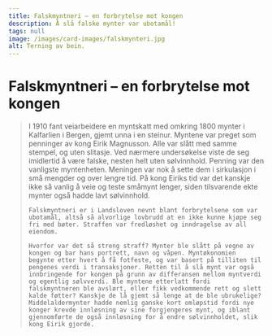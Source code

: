 ```yaml
---
title: Falskmyntneri – en forbrytelse mot kongen
description: Å slå falske mynter var ubotamål!
tags: null
image: /images/card-images/falskmynteri.jpg
alt: Terning av bein.
---
```



# Falskmyntneri – en forbrytelse mot kongen

<Blockquote
    quote='«Det er ubotamål å forfalske vår konges mynt, brev eller segl.»'
    footer='Mannhelgebolken, kapittel 4' />


<Container stil="initial side">
    I 1910 fant veiarbeidere en myntskatt med omkring 1800 mynter i Kalfarlien i Bergen, gjemt unna i en steinur. Myntene var preget som penninger av kong Eirik Magnusson. 
    Alle var slått med samme stempel, og uten slitasje. Ved nærmere undersøkelse viste de seg imidlertid å være falske, nesten helt uten sølvinnhold. Penning var den vanligste myntenheten. 
    Meningen var nok å sette dem i sirkulasjon i små mengder og over lengre tid. På kong Eiriks tid var det kanskje ikke så vanlig å veie og teste småmynt lenger, siden tilsvarende ekte mynter også hadde lavt sølvinnhold. 
    
    Falskmyntneri er i Landsloven nevnt blant forbrytelsene som var ubotamål, altså så alvorlige lovbrudd at en ikke kunne kjøpe seg fri med bøter. Straffen var fredløshet og inndragelse av all eiendom. 
    
    Hvorfor var det så streng straff? Mynter ble slått på vegne av kongen og bar hans portrett, navn og våpen. Myntøkonomien begynte etter hvert å få fotfeste, og var basert på tilliten til pengenes verdi i transaksjoner. Retten til å slå mynt var også innbringende for kongen på grunn av differansen mellom myntverdi og egentlig sølvverdi. Ble myntene etterlatt fordi falskmyntneren ble avslørt, eller fikk vedkommende rett og slett kalde føtter? Kanskje de lå gjemt så lenge at de ble ubrukelige? Middelaldermynter hadde nemlig ganske kort omløpstid fordi nye konger krevde innløsning av sine forgjengeres mynt, og iblant gjennomførte de også innløsning for å endre sølvinnholdet, slik kong Eirik gjorde.
</Container>

<Figure
    image="/images/kjopebolken/falskemynter.jpg"
    title="Falsk mynt fra Kalfarlien, Bergen. Foto: Ann Christine Eek, Kulturhistorisk Museum, Oslo."
    alt="Bilde med de to sidene av en falsk mynt."
>
</Figure>

